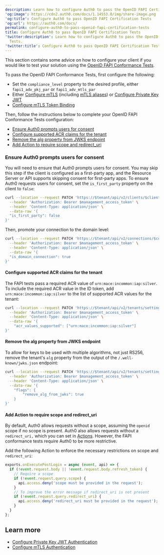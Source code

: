 ```yaml
---
description: Learn how to configure Auth0 to pass the OpenID FAPI Certification Tests.
'og:image': https://cdn2.auth0.com/docs/1.14553.0/img/share-image.png
'og:title': Configure Auth0 to pass OpenID FAPI Certification Tests
'og:url': https://auth0.com/docs/
permalink: configure-auth0-to-pass-openid-fapi-certification-tests
title: Configure Auth0 to pass OpenID FAPI Certification Tests
'twitter:description': Learn how to configure Auth0 to pass the OpenID FAPI Certification
  Tests.
'twitter:title': Configure Auth0 to pass OpenID FAPI Certification Tests
---
```

This section contains some advice on how to configure your client if you would like to test your solution using the [OpenID FAPI Conformance Tests](https://openid.net/certification/certification-fapi_op_testing/).

To pass the <Tooltip tip="OpenID: Open standard for authentication that allows applications to verify users' identities without collecting and storing login information." cta="View Glossary" href="/docs/glossary?term=OpenID">OpenID</Tooltip> FAPI Conformance Tests, first configure the following:

* Set the `compliance_level` property to the desired profile, either `fapi1_adv_pkj_par` or `fapi1_adv_mtls_par`
* Either [Configure mTLS](/docs/get-started/applications/configure-mtls) (including [mTLS aliases](/docs/get-started/applications/configure-mtls/configure-mtls-for-a-tenant#enable-mtls-aliases)) or [Configure Private Key JWT](/docs/get-started/applications/configure-private-key-jwt)
* [Configure mTLS Token Binding](/docs/get-started/applications/configure-mtls/configure-mtls-for-a-client#enable-token-binding)

Then, follow the instructions below to complete your OpenID FAPI Conformance Tests configuration:

* [Ensure Auth0 prompts users for consent](#ensure-auth0-prompts-users-for-consent)
* [Configure supported ACR claims for the tenant](#configure-supported-acr-claims-for-the-tenant-)
* [Remove the alg property from JWKS endpoint](#remove-the-alg-property-from-jwks-endpoint)
* [Add Action to require scope and redirect_uri](#add-action-to-require-scope-and-redirect_uri)

### Ensure Auth0 prompts users for consent

You will need to ensure that Auth0 prompts users for consent. You may skip this step if the client is configured as a first-party app, and the <Tooltip tip="Resource Server: Server hosting protected resources. Resource servers accept and respond to protected resource requests." cta="View Glossary" href="/docs/glossary?term=Resource+Server">Resource Server</Tooltip> or API supports skipping consent for first-party apps. To ensure Auth0 requests users for consent, set the `is_first_party` property on the client to `false`:

```bash lines
curl --location --request PATCH 'https://$tenant/api/v2/clients/$client_id' \
  --header 'Authorization: Bearer $management_access_token' \
  --header 'Content-Type: application/json' \
  --data-raw '{
  "is_first_party": false  
}'
```






Then, promote your connection to the domain level:

```bash lines
curl --location --request PATCH 'https://$tenant/api/v2/connections/$connection_id' \
  --header 'Authorization: Bearer $management_access_token' \
  --header 'Content-Type: application/json' \
  --data-raw '{
  "is_domain_connection": true
}'
```






#### Configure supported ACR claims for the tenant

The FAPI tests pass a required ACR value of `urn:mace:incommon:iap:silver`. To include the required ACR value in the <Tooltip tip="ID Token: Credential meant for the client itself, rather than for accessing a resource." cta="View Glossary" href="/docs/glossary?term=ID+token">ID token</Tooltip>, add `urn:mace:incommon:iap:silver` to the list of supported ACR values for the tenant:

```bash lines
curl --location --request PATCH 'https://$tenant/api/v2/tenants/settings' \
  --header 'Authorization: Bearer $management_access_token' \
  --header 'Content-Type: application/json' \
  --data-raw '{
    "acr_values_supported": ["urn:mace:incommon:iap:silver"]
}'
```






#### Remove the alg property from JWKS endpoint

To allow for keys to be used with multiple algorithms, not just RS256, remove the tenant's `alg` property from the output of the `/.well-known/jwks.json` endpoint:

```bash lines
curl --location --request PATCH 'https://$tenant/api/v2/tenants/settings' \
  --header 'Authorization: Bearer $management_access_token' \
  --header 'Content-Type: application/json' \
  --data-raw '{
    "flags": {
        "remove_alg_from_jwks": true
    }
}'
```






#### Add Action to require scope and redirect_uri

By default, Auth0 allows requests without a scope, assuming the `openid` scope if no scope is present. Auth0 also allows requests without a `redirect_uri,` which you can set in [Actions](/docs/customize/actions/explore-triggers/signup-and-login-triggers/login-trigger/redirect-with-actions). However, the FAPI conformance tests require Auth0 to be more restrictive.

Add the following Action to enforce the necessary restrictions on scope and `redirect_uri`:

```js lines
exports.onExecutePostLogin = async (event, api) => {
  if (!event.request.body || !event.request.body.refresh_token) {
    // Require a scope
    if (!event.request.query.scope) {
      api.access.deny('scope must be provided in the request');
    }
    // To improve the error message if redirect_uri is not present
    if (!event.request.query.redirect_uri) {
      api.access.deny('redirect_uri must be provided in the request');
    }
  }
};
```






## Learn more

* [Configure Private Key JWT Authentication](/docs/get-started/applications/configure-private-key-jwt)
* [Configure mTLS Authentication](/docs/get-started/applications/configure-mtls)